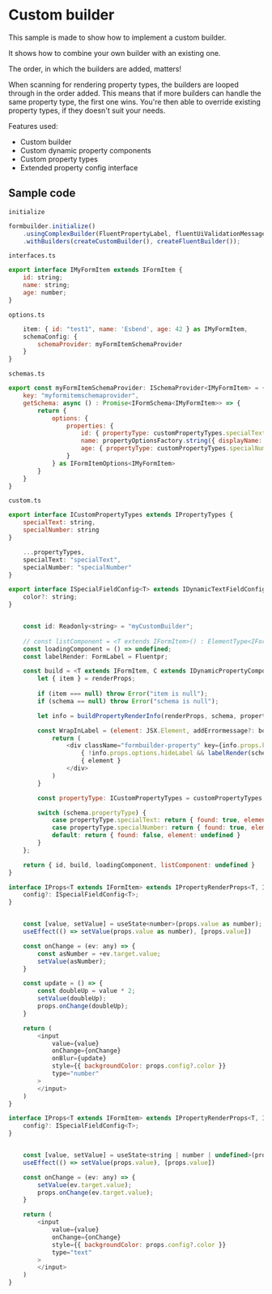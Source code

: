 <h1>Custom builder</h1>

<p>This sample is made to show how to implement a custom builder.</p>
<p>It shows how to combine your own builder with an existing one.</p>
<p>The order, in which the builders are added, matters!</p>
<p>
    When scanning for rendering property types, the builders are looped through in the order added.
    This means that if more builders can handle the same property type, the first one wins.
    You're then able to override existing property types, if they doesn't suit your needs.
</p>
<p></p>

<p>Features used:</p>
<ul>
    <li>Custom builder</li>
    <li>Custom dynamic property components</li>
    <li>Custom property types</li>
    <li>Extended property config interface</li>
</ul>  

<h2>Sample code</h2>  


```initialize```  
```js
formbuilder.initialize()
    .usingComplexBuilder(FluentPropertyLabel, fluentUiValidationMessageElement, FluentFormShimmer)
    .withBuilders(createCustomBuilder(), createFluentBuilder());
```

```interfaces.ts```  

```js
export interface IMyFormItem extends IFormItem {
    id: string;
    name: string;
    age: number;
}

```


```options.ts``` 
```js
    item: { id: "test1", name: 'Esbend', age: 42 } as IMyFormItem,
    schemaConfig: {
        schemaProvider: myFormItemSchemaProvider
    }
}
```



```schemas.ts```  
```js
export const myFormItemSchemaProvider: ISchemaProvider<IMyFormItem> = {
    key: "myformitemschemaprovider",
    getSchema: async () : Promise<IFormSchema<IMyFormItem>> => {
        return {
            options: {
                properties: {
                    id: { propertyType: customPropertyTypes.specialText, displayName: "Id", config: { color: "aquamarine" } } as IFormItemPropertyOptions<IMyFormItem, ISpecialFieldConfig<IMyFormItem>>,
                    name: propertyOptionsFactory.string({ displayName: "Name" }),
                    age: { propertyType: customPropertyTypes.specialNumber, displayName: "Age", config: { color: "cornflowerblue" } } as IFormItemPropertyOptions<IMyFormItem, ISpecialFieldConfig<IMyFormItem>>
                }
            } as IFormItemOptions<IMyFormItem>
        }
    }
}
```

```custom.ts```  
```js
export interface ICustomPropertyTypes extends IPropertyTypes {
    specialText: string,
    specialNumber: string
}

    ...propertyTypes,
    specialText: "specialText",
    specialNumber: "specialNumber"
}

export interface ISpecialFieldConfig<T> extends IDynamicTextFieldConfig<T> {
    color?: string;
}


    const id: Readonly<string> = "myCustomBuilder";
    
    // const listComponent = <T extends IFormItem>() : ElementType<IFormListRenderProps<T>> => FluentList;
    const loadingComponent = () => undefined;
    const labelRender: FormLabel = Fluentpr;

    const build = <T extends IFormItem, C extends IDynamicPropertyComponentConfig<T>>(renderProps: IItemRenderProps<T>, property: string, schema: IFormItemPropertyOptions<T, C>): IFormItemBuilderResult => {
        let { item } = renderProps;
        
        if (item === null) throw Error("item is null");
        if (schema == null) throw Error("schema is null");

        let info = buildPropertyRenderInfo(renderProps, schema, property);

        const WrapInLabel = (element: JSX.Element, addErrormessage?: boolean) : JSX.Element => {
            return (
                <div className="formbuilder-property" key={info.props.key}>
                    { !info.props.options.hideLabel && labelRender(schema, info.key + "-label")}
                    { element }
                </div>
            )
        }

        const propertyType: ICustomPropertyTypes = customPropertyTypes;

        switch (schema.propertyType) {
            case propertyType.specialText: return { found: true, element: WrapInLabel(<SpecialTextField {...schema} {...info.props} />) };
            case propertyType.specialNumber: return { found: true, element: WrapInLabel(<SpecialNumberField {...schema} {...info.props} />) };
            default: return { found: false, element: undefined }
        }
    };

    return { id, build, loadingComponent, listComponent: undefined }
}

interface IProps<T extends IFormItem> extends IPropertyRenderProps<T, ISpecialFieldConfig<T>, string | number | undefined> { 
    config?: ISpecialFieldConfig<T>;
}


	const [value, setValue] = useState<number>(props.value as number);
	useEffect(() => setValue(props.value as number), [props.value])

    const onChange = (ev: any) => {
        const asNumber = +ev.target.value;
        setValue(asNumber);
    }

    const update = () => {
        const doubleUp = value * 2;
        setValue(doubleUp);
        props.onChange(doubleUp);
    }

    return (
        <input 
            value={value}
            onChange={onChange}
            onBlur={update}
            style={{ backgroundColor: props.config?.color }}
            type="number"
        >
        </input>
    )
}

interface IProps<T extends IFormItem> extends IPropertyRenderProps<T, ISpecialFieldConfig<T>, string | number | undefined> { 
    config?: ISpecialFieldConfig<T>;
}


	const [value, setValue] = useState<string | number | undefined>(props.value);
	useEffect(() => setValue(props.value), [props.value])

    const onChange = (ev: any) => {
		setValue(ev.target.value);
        props.onChange(ev.target.value);
    }

    return (
		<input 
			value={value}
			onChange={onChange}
			style={{ backgroundColor: props.config?.color }}
            type="text"
		>
		</input>
	)
}

```